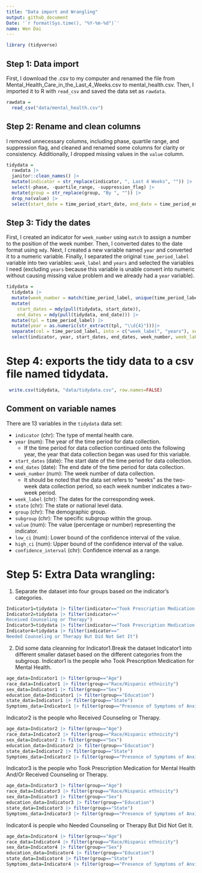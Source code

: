 ```yaml
---
title: "Data import and Wrangling"
output: github_document
Date: '`r format(Sys.time(), "%Y-%m-%d")`'
name: Wen Dai
---
```


```r
library (tidyverse)
```

## Step 1: Data import

First, I download the .csv to my computer and renamed the file from Mental_Health_Care_in_the_Last_4_Weeks.csv to mental_health.csv. Then, I imported it to R with `read_csv` and saved the data set as `rawdata`.

```r
rawdata =
  read_csv("data/mental_health.csv")
```

## Step 2: Rename and clean columns

I removed unnecessary columns, including phase, quartile range, and suppression flag, and cleaned and renamed some columns for clarity or consistency. Additionally, I dropped missing values in the `value` column.

```r
tidydata = 
  rawdata |> 
  janitor::clean_names() |>
  mutate(indicator = str_replace(indicator, ", Last 4 Weeks", "")) |> 
  select(-phase, -quartile_range, -suppression_flag) |> 
  mutate(group = str_replace(group, "By ", "")) |>
  drop_na(value) |>
  select(start_date = time_period_start_date, end_date = time_period_end_date, everything())
```

## Step 3: Tidy the dates

First, I created an indicator for `week_number` using `match` to assign a number to the position of the week number. Then, I converted dates to the date format using `mdy`. Next, I created a new variable named `year` and converted it to a numeric variable. Finally, I separated the original `time_period_label` variable into two variables: `week_label` and `years` and selected the variables I need (excluding `years` because this variable is unable convert into numeric without causing missing value problem and we already had a `year` variable).

```r
tidydata =
  tidydata |>
  mutate(week_number = match(time_period_label, unique(time_period_label))) |>
  mutate(
    start_dates = mdy(pull(tidydata, start_date)),
    end_dates = mdy(pull(tidydata, end_date))) |> 
  mutate(tpl = time_period_label) |>  
  mutate(year = as.numeric(str_extract(tpl, "\\d{4}")))|> 
  separate(col = time_period_label, into = c("week_label", "years"), sep = ", ", remove = FALSE, extra = "merge") |>
  select(indicator, year, start_dates, end_dates, week_number, week_label = time_period_label, state, group, subgroup, value, low_ci, high_ci, confidence_interval)
```


# Step 4:  exports the tidy data to a csv file named tidydata. 

```r
 write.csv(tidydata, "data/tidydata.csv", row.names=FALSE)
```

## Comment on variable names

There are 13 variables in the `tidydata` data set:

* `indicator` (chr): The type of mental health care.
* `year` (num): The year of the time period for data collection.
    * If the time period for data collection continued onto the following year, the year that data collection began was used for this variable.
* `start_dates` (date): The start date of the time period for data collection.
* `end_dates` (date): The end date of the time period for data collection.
* `week_number` (num): The week number of data collection.
    * It should be noted that the data set refers to "weeks" as the two-week data collection period, so each week number indicates a two-week period.
* `week_label` (chr): The dates for the corresponding week.
* `state` (chr): The state or national level data.
* `group` (chr): The demographic group.
* `subgroup` (chr): The specific subgroup within the group.
* `value` (num): The value (percentage or number) representing the indicator.
* `low_ci` (num): Lower bound of the confidence interval of the value.
* `high_ci` (num): Upper bound of the confidence interval of the value.
* `confidence_interval` (chr): Confidence interval as a range.

# Step 5: Extra Data wrangling:
1) Separate the dataset into four groups based on the indicator's categories. 
```r
Indicator1=tidydata |> filter(indicator=="Took Prescription Medication for Mental Health")
Indicator2=tidydata |> filter(indicator=="	
Received Counseling or Therapy")
Indicator3=tidydata |> filter(indicator=="Took Prescription Medication for Mental Health And/Or Received Counseling or Therapy")
Indicator4=tidydata |> filter(indicator=="	
Needed Counseling or Therapy But Did Not Get It")
```


2. Did some data cleanning for Indicator1.Break the dataset Indicator1 into different smaller dataset based on the different categories from the subgroup. 
Indicator1 is the people who Took Prescription Medication for Mental Health. 
```r
age_data=Indicator1 |> filter(group=="Age")
race_data=Indicator1 |> filter(group=="Race/Hispanic ethnicity")
sex_data=Indicator1 |> filter(group=="Sex")
education_data=Indicator1 |> filter(group=="Education")
state_data=Indicator1 |> filter(group=="State")
Symptoms_data=Indicator1 |> filter(group=="Presence of Symptoms of Anxiety/Depression")
```

Indicator2 is the people who Received Counseling or Therapy. 
```r
age_data=Indicator2 |> filter(group=="Age")
race_data=Indicator2 |> filter(group=="Race/Hispanic ethnicity")
sex_data=Indicator2 |> filter(group=="Sex")
education_data=Indicator2 |> filter(group=="Education")
state_data=Indicator2 |> filter(group=="State")
Symptoms_data=Indicator2 |> filter(group=="Presence of Symptoms of Anxiety/Depression")
```

Indicator3 is the people who Took Prescription Medication for Mental Health And/Or Received Counseling or Therapy. 
```r
age_data=Indicator3 |> filter(group=="Age")
race_data=Indicator3 |> filter(group=="Race/Hispanic ethnicity")
sex_data=Indicator3 |> filter(group=="Sex")
education_data=Indicator3 |> filter(group=="Education")
state_data=Indicator3 |> filter(group=="State")
Symptoms_data=Indicator3 |> filter(group=="Presence of Symptoms of Anxiety/Depression")
```

Indicator4 is people who Needed Counseling or Therapy But Did Not Get It. 
```r
age_data=Indicator4 |> filter(group=="Age")
race_data=Indicator4 |> filter(group=="Race/Hispanic ethnicity")
sex_data=Indicator4 |> filter(group=="Sex")
education_data=Indicator4 |> filter(group=="Education")
state_data=Indicator4 |> filter(group=="State")
Symptoms_data=Indicator4 |> filter(group=="Presence of Symptoms of Anxiety/Depression")
```